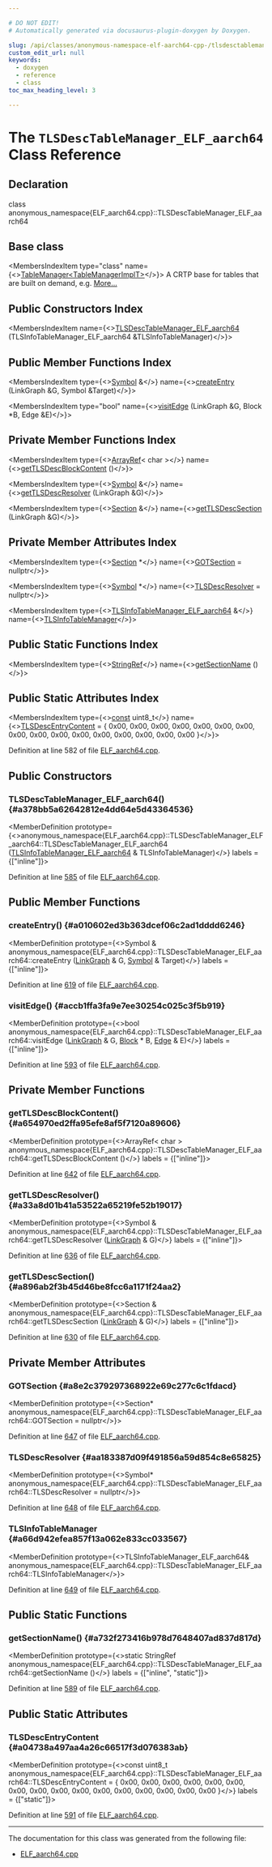 ```yaml
---

# DO NOT EDIT!
# Automatically generated via docusaurus-plugin-doxygen by Doxygen.

slug: /api/classes/anonymous-namespace-elf-aarch64-cpp-/tlsdesctablemanager-elf-aarch64
custom_edit_url: null
keywords:
  - doxygen
  - reference
  - class
toc_max_heading_level: 3

---
```





# The `TLSDescTableManager_ELF_aarch64` Class Reference

<DoxygenPage pluginConfig={pluginConfig}>



## Declaration

<CodeBlock>class anonymous_namespace{ELF_aarch64.cpp}::TLSDescTableManager_ELF_aarch64</CodeBlock>

## Base class

<MembersIndex>

<MembersIndexItem
  type="class"
  name={<><a href="/docs/api/classes/llvm/jitlink/tablemanager">TableManager&lt;TableManagerImplT&gt;</a></>}>
A CRTP base for tables that are built on demand, e.g. <a href="/docs/api/classes/llvm/jitlink/tablemanager/#details">More...</a>
</MembersIndexItem>

</MembersIndex>

## Public Constructors Index

<MembersIndex>

<MembersIndexItem
  name={<><a href="#a378bb5a62642812e4dd64e5d43364536">TLSDescTableManager&#95;ELF&#95;aarch64</a> (TLSInfoTableManager&#95;ELF&#95;aarch64 &amp;TLSInfoTableManager)</>}>
</MembersIndexItem>

</MembersIndex>

## Public Member Functions Index

<MembersIndex>

<MembersIndexItem
  type={<><a href="/docs/api/classes/llvm/jitlink/symbol">Symbol</a> &amp;</>}
  name={<><a href="#a010602ed3b363dcef06c2ad1dddd6246">createEntry</a> (LinkGraph &amp;G, Symbol &amp;Target)</>}>
</MembersIndexItem>

<MembersIndexItem
  type="bool"
  name={<><a href="#accb1ffa3fa9e7ee30254c025c3f5b919">visitEdge</a> (LinkGraph &amp;G, Block &#42;B, Edge &amp;E)</>}>
</MembersIndexItem>

</MembersIndex>

## Private Member Functions Index

<MembersIndex>

<MembersIndexItem
  type={<><a href="/docs/api/classes/llvm/arrayref">ArrayRef</a>&lt; char &gt;</>}
  name={<><a href="#a654970ed2ffa95efe8af5f7120a89606">getTLSDescBlockContent</a> ()</>}>
</MembersIndexItem>

<MembersIndexItem
  type={<><a href="/docs/api/classes/llvm/jitlink/symbol">Symbol</a> &amp;</>}
  name={<><a href="#a33a8d01b41a53522a65219fe52b19017">getTLSDescResolver</a> (LinkGraph &amp;G)</>}>
</MembersIndexItem>

<MembersIndexItem
  type={<><a href="/docs/api/classes/llvm/jitlink/section">Section</a> &amp;</>}
  name={<><a href="#a896ab2f3b45d46be8fcc6a1171f24aa2">getTLSDescSection</a> (LinkGraph &amp;G)</>}>
</MembersIndexItem>

</MembersIndex>

## Private Member Attributes Index

<MembersIndex>

<MembersIndexItem
  type={<><a href="/docs/api/classes/llvm/jitlink/section">Section</a> &#42;</>}
  name={<><a href="#a8e2c379297368922e69c277c6c1fdacd">GOTSection</a> = nullptr</>}>
</MembersIndexItem>

<MembersIndexItem
  type={<><a href="/docs/api/classes/llvm/jitlink/symbol">Symbol</a> &#42;</>}
  name={<><a href="#aa183387d09f491856a59d854c8e65825">TLSDescResolver</a> = nullptr</>}>
</MembersIndexItem>

<MembersIndexItem
  type={<><a href="/docs/api/classes/anonymous-namespace-elf-aarch64-cpp-/tlsinfotablemanager-elf-aarch64">TLSInfoTableManager&#95;ELF&#95;aarch64</a> &amp;</>}
  name={<><a href="#a66d942efea857f13a062e833cc033567">TLSInfoTableManager</a></>}>
</MembersIndexItem>

</MembersIndex>

## Public Static Functions Index

<MembersIndex>

<MembersIndexItem
  type={<><a href="/docs/api/classes/llvm/stringref">StringRef</a></>}
  name={<><a href="#a732f273416b978d7648407ad837d817d">getSectionName</a> ()</>}>
</MembersIndexItem>

</MembersIndex>

## Public Static Attributes Index

<MembersIndex>

<MembersIndexItem
  type={<><a href="/docs/api/files/lib/lib/target/lib/target/aarch64/aarch64promoteconstant-cpp/#a90f8350fecae261c25be85d38b451bff">const</a> uint8&#95;t</>}
  name={<><a href="#a04738a497aa4a26c66517f3d076383ab">TLSDescEntryContent</a> = &#123;
    0x00, 0x00, 0x00, 0x00,
    0x00, 0x00, 0x00, 0x00, 
    0x00, 0x00, 0x00, 0x00,
    0x00, 0x00, 0x00, 0x00 
&#125;</>}>
</MembersIndexItem>

</MembersIndex>


Definition at line 582 of file <a href="/docs/api/files/lib/lib/executionengine/lib/executionengine/jitlink/elf-aarch64-cpp">ELF&#95;aarch64.cpp</a>.

<SectionDefinition>

## Public Constructors

### TLSDescTableManager&#95;ELF&#95;aarch64() {#a378bb5a62642812e4dd64e5d43364536}

<MemberDefinition
  prototype={<>anonymous&#95;namespace&#123;ELF&#95;aarch64.cpp&#125;::TLSDescTableManager&#95;ELF&#95;aarch64::TLSDescTableManager&#95;ELF&#95;aarch64 (<a href="/docs/api/classes/anonymous-namespace-elf-aarch64-cpp-/tlsinfotablemanager-elf-aarch64">TLSInfoTableManager&#95;ELF&#95;aarch64</a> &amp; TLSInfoTableManager)</>}
  labels = {["inline"]}>

Definition at line <a href="/docs/api/files/lib/lib/executionengine/lib/executionengine/jitlink/elf-aarch64-cpp/#l00585">585</a> of file <a href="/docs/api/files/lib/lib/executionengine/lib/executionengine/jitlink/elf-aarch64-cpp">ELF&#95;aarch64.cpp</a>.
</MemberDefinition>

</SectionDefinition>

<SectionDefinition>

## Public Member Functions

### createEntry() {#a010602ed3b363dcef06c2ad1dddd6246}

<MemberDefinition
  prototype={<>Symbol &amp; anonymous&#95;namespace&#123;ELF&#95;aarch64.cpp&#125;::TLSDescTableManager&#95;ELF&#95;aarch64::createEntry (<a href="/docs/api/classes/llvm/jitlink/linkgraph">LinkGraph</a> &amp; G, <a href="/docs/api/classes/llvm/jitlink/symbol">Symbol</a> &amp; Target)</>}
  labels = {["inline"]}>

Definition at line <a href="/docs/api/files/lib/lib/executionengine/lib/executionengine/jitlink/elf-aarch64-cpp/#l00619">619</a> of file <a href="/docs/api/files/lib/lib/executionengine/lib/executionengine/jitlink/elf-aarch64-cpp">ELF&#95;aarch64.cpp</a>.
</MemberDefinition>

### visitEdge() {#accb1ffa3fa9e7ee30254c025c3f5b919}

<MemberDefinition
  prototype={<>bool anonymous&#95;namespace&#123;ELF&#95;aarch64.cpp&#125;::TLSDescTableManager&#95;ELF&#95;aarch64::visitEdge (<a href="/docs/api/classes/llvm/jitlink/linkgraph">LinkGraph</a> &amp; G, <a href="/docs/api/classes/llvm/jitlink/block">Block</a> &#42; B, <a href="/docs/api/classes/llvm/jitlink/edge">Edge</a> &amp; E)</>}
  labels = {["inline"]}>

Definition at line <a href="/docs/api/files/lib/lib/executionengine/lib/executionengine/jitlink/elf-aarch64-cpp/#l00593">593</a> of file <a href="/docs/api/files/lib/lib/executionengine/lib/executionengine/jitlink/elf-aarch64-cpp">ELF&#95;aarch64.cpp</a>.
</MemberDefinition>

</SectionDefinition>

<SectionDefinition>

## Private Member Functions

### getTLSDescBlockContent() {#a654970ed2ffa95efe8af5f7120a89606}

<MemberDefinition
  prototype={<>ArrayRef&lt; char &gt; anonymous&#95;namespace&#123;ELF&#95;aarch64.cpp&#125;::TLSDescTableManager&#95;ELF&#95;aarch64::getTLSDescBlockContent ()</>}
  labels = {["inline"]}>

Definition at line <a href="/docs/api/files/lib/lib/executionengine/lib/executionengine/jitlink/elf-aarch64-cpp/#l00642">642</a> of file <a href="/docs/api/files/lib/lib/executionengine/lib/executionengine/jitlink/elf-aarch64-cpp">ELF&#95;aarch64.cpp</a>.
</MemberDefinition>

### getTLSDescResolver() {#a33a8d01b41a53522a65219fe52b19017}

<MemberDefinition
  prototype={<>Symbol &amp; anonymous&#95;namespace&#123;ELF&#95;aarch64.cpp&#125;::TLSDescTableManager&#95;ELF&#95;aarch64::getTLSDescResolver (<a href="/docs/api/classes/llvm/jitlink/linkgraph">LinkGraph</a> &amp; G)</>}
  labels = {["inline"]}>

Definition at line <a href="/docs/api/files/lib/lib/executionengine/lib/executionengine/jitlink/elf-aarch64-cpp/#l00636">636</a> of file <a href="/docs/api/files/lib/lib/executionengine/lib/executionengine/jitlink/elf-aarch64-cpp">ELF&#95;aarch64.cpp</a>.
</MemberDefinition>

### getTLSDescSection() {#a896ab2f3b45d46be8fcc6a1171f24aa2}

<MemberDefinition
  prototype={<>Section &amp; anonymous&#95;namespace&#123;ELF&#95;aarch64.cpp&#125;::TLSDescTableManager&#95;ELF&#95;aarch64::getTLSDescSection (<a href="/docs/api/classes/llvm/jitlink/linkgraph">LinkGraph</a> &amp; G)</>}
  labels = {["inline"]}>

Definition at line <a href="/docs/api/files/lib/lib/executionengine/lib/executionengine/jitlink/elf-aarch64-cpp/#l00630">630</a> of file <a href="/docs/api/files/lib/lib/executionengine/lib/executionengine/jitlink/elf-aarch64-cpp">ELF&#95;aarch64.cpp</a>.
</MemberDefinition>

</SectionDefinition>

<SectionDefinition>

## Private Member Attributes

### GOTSection {#a8e2c379297368922e69c277c6c1fdacd}

<MemberDefinition
  prototype={<>Section&#42; anonymous&#95;namespace&#123;ELF&#95;aarch64.cpp&#125;::TLSDescTableManager&#95;ELF&#95;aarch64::GOTSection = nullptr</>}>

Definition at line <a href="/docs/api/files/lib/lib/executionengine/lib/executionengine/jitlink/elf-aarch64-cpp/#l00647">647</a> of file <a href="/docs/api/files/lib/lib/executionengine/lib/executionengine/jitlink/elf-aarch64-cpp">ELF&#95;aarch64.cpp</a>.
</MemberDefinition>

### TLSDescResolver {#aa183387d09f491856a59d854c8e65825}

<MemberDefinition
  prototype={<>Symbol&#42; anonymous&#95;namespace&#123;ELF&#95;aarch64.cpp&#125;::TLSDescTableManager&#95;ELF&#95;aarch64::TLSDescResolver = nullptr</>}>

Definition at line <a href="/docs/api/files/lib/lib/executionengine/lib/executionengine/jitlink/elf-aarch64-cpp/#l00648">648</a> of file <a href="/docs/api/files/lib/lib/executionengine/lib/executionengine/jitlink/elf-aarch64-cpp">ELF&#95;aarch64.cpp</a>.
</MemberDefinition>

### TLSInfoTableManager {#a66d942efea857f13a062e833cc033567}

<MemberDefinition
  prototype={<>TLSInfoTableManager&#95;ELF&#95;aarch64&amp; anonymous&#95;namespace&#123;ELF&#95;aarch64.cpp&#125;::TLSDescTableManager&#95;ELF&#95;aarch64::TLSInfoTableManager</>}>

Definition at line <a href="/docs/api/files/lib/lib/executionengine/lib/executionengine/jitlink/elf-aarch64-cpp/#l00649">649</a> of file <a href="/docs/api/files/lib/lib/executionengine/lib/executionengine/jitlink/elf-aarch64-cpp">ELF&#95;aarch64.cpp</a>.
</MemberDefinition>

</SectionDefinition>

<SectionDefinition>

## Public Static Functions

### getSectionName() {#a732f273416b978d7648407ad837d817d}

<MemberDefinition
  prototype={<>static StringRef anonymous&#95;namespace&#123;ELF&#95;aarch64.cpp&#125;::TLSDescTableManager&#95;ELF&#95;aarch64::getSectionName ()</>}
  labels = {["inline", "static"]}>

Definition at line <a href="/docs/api/files/lib/lib/executionengine/lib/executionengine/jitlink/elf-aarch64-cpp/#l00589">589</a> of file <a href="/docs/api/files/lib/lib/executionengine/lib/executionengine/jitlink/elf-aarch64-cpp">ELF&#95;aarch64.cpp</a>.
</MemberDefinition>

</SectionDefinition>

<SectionDefinition>

## Public Static Attributes

### TLSDescEntryContent {#a04738a497aa4a26c66517f3d076383ab}

<MemberDefinition
  prototype={<>const uint8&#95;t anonymous&#95;namespace&#123;ELF&#95;aarch64.cpp&#125;::TLSDescTableManager&#95;ELF&#95;aarch64::TLSDescEntryContent = &#123;
    0x00, 0x00, 0x00, 0x00,
    0x00, 0x00, 0x00, 0x00, 
    0x00, 0x00, 0x00, 0x00,
    0x00, 0x00, 0x00, 0x00 
&#125;</>}
  labels = {["static"]}>

Definition at line <a href="/docs/api/files/lib/lib/executionengine/lib/executionengine/jitlink/elf-aarch64-cpp/#l00591">591</a> of file <a href="/docs/api/files/lib/lib/executionengine/lib/executionengine/jitlink/elf-aarch64-cpp">ELF&#95;aarch64.cpp</a>.
</MemberDefinition>

</SectionDefinition>

<hr/>

The documentation for this class was generated from the following file:

<ul>
<li><a href="/docs/api/files/lib/lib/executionengine/lib/executionengine/jitlink/elf-aarch64-cpp">ELF_aarch64.cpp</a></li>
</ul>

</DoxygenPage>
